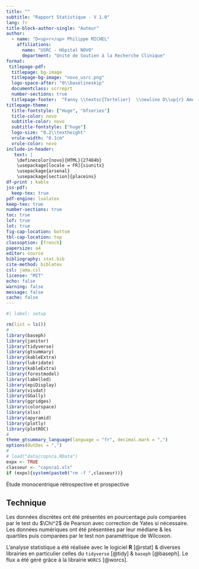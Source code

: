 ```yaml
---
title: ""
subtitle: "Rapport Statistique - V 1.0"
lang: fr
title-block-author-single: "Auteur"
author:
  - name: "D<up>r</up> Philippe MICHEL"
    affiliations:
      name: "USRC - Hôpital NOVO"
      department: "Unité de Soutien à la Recherche Clinique"
format:
 titlepage-pdf:
  titlepage: bg-image
  titlepage-bg-image: "novo_usrc.png"
  logo-space-after: "0\\baselineskip"
  documentclass: scrreprt
  number-sections: true
  titlepage-footer:  "Fanny \\textsc{Tortelier}  \\newline D\\up{r} Amélie \\textsc{TOUSSAINT} -- Service d’Anesthésie-Réanimation -- Hôpital \\textsc{novo} (Site Pontoise)\\newline \\newline Chef de projet : M\\up{me} Véronique \\textsc{Da Costa}\\newline \\newline Évaluer l’intérêt d’une procédure de service de gestion des NACO dans la prise en charge des fractures de l’extrémité supérieure du fémur .  \\newline Etude monocentrique rétrospective et prospective \\newline \\newline \\today"
titlepage-theme:
  title-fontstyle: ["Huge", "bfseries"]
  title-color: novo
  subtitle-color: novo
  subtitle-fontstyle: ["huge"]
  logo-size: "0.2\\textheight"
  vrule-width: "0.1cm"
  vrule-color: novo
include-in-header:
   text: |
    \definecolor{novo}{HTML}{27484b}
    \usepackage[locale = FR]{siunitx}
    \usepackage{arsenal}
    \usepackage[section]{placeins}
df-print : kable
jss-pdf:
  keep-tex: true
pdf-engine: lualatex
keep-tex: true
number-sections: true
toc: true
lof: true
lot: true
fig-cap-location: bottom
tbl-cap-location: top
classoption: [french]
papersize: a4
editor: source
bibliography: stat.bib
cite-method: biblatex
csl: jama.csl
license: "MIT"
echo: false
warning: false
message: false
cache: false
---
```



```r
#| label: setup

rm(list = ls())
#
library(baseph)
library(janitor)
library(tidyverse)
library(gtsummary)
library(kableExtra)
library(lubridate)
library(kableExtra)
library(forestmodel)
library(labelled)
library(epiDisplay)
library(visdat)
library(GGally)
library(ggridges)
library(colorspace)
library(xlsx)
library(apyramid)
library(plotly)
library(plotROC)
#
theme_gtsummary_language(language = "fr", decimal.mark = ",")
options(OutDec = ",")
#
# load("data/copsca.RData")
expx <- TRUE
classeur <- "copsca1.xls"
if (expx){system(paste0("rm -f ",classeur))}
```
Étude monocentrique rétrospective et prospective 

## Technique {.appendix}

Les données discrètes ont été présentés en pourcentage puis comparées par le test du $\Chi^2$ de Pearson avec correction de Yates si nécessaire. Les données numériques ont été présentées par leur médiane & les quartiles puis comparées par le test non paramétrique de Wilcoxon. 

L'analyse statistique a été réalisée avec le logiciel **R** [@rstat] & diverses librairies en particulier celles du `tidyverse` [@tidy] & `baseph` [@baseph]. Le flux a été géré grâce à la librairie `WORCS` [@worcs].

